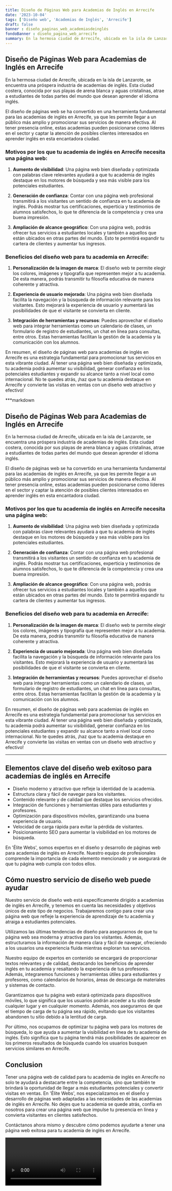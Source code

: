 ```yaml
---
title: Diseño de Páginas Web para Academias de Inglés en Arrecife
date: '2023-10-04'
tags: ['Diseño web', 'Academias de Inglés', 'Arrecife']
draft: false
banner : diseño_paginas_web_academiasdeinglés
fondoBanner : diseño_pagina_web_arrecife
summary: En la hermosa ciudad de Arrecife, ubicada en la isla de Lanzarote, se encuentra una próspera industria de academias de inglés. Esta ciudad costera, conocida por sus playas de arena blanca y aguas cristalinas, atrae a estudiantes de todas partes del mundo que desean aprender el idioma inglés. 
---
```


## Diseño de Páginas Web para Academias de Inglés en Arrecife

En la hermosa ciudad de Arrecife, ubicada en la isla de Lanzarote, se encuentra una próspera industria de academias de inglés. Esta ciudad costera, conocida por sus playas de arena blanca y aguas cristalinas, atrae a estudiantes de todas partes del mundo que desean aprender el idioma inglés. 

El diseño de páginas web se ha convertido en una herramienta fundamental para las academias de inglés en Arrecife, ya que les permite llegar a un público más amplio y promocionar sus servicios de manera efectiva. Al tener presencia online, estas academias pueden posicionarse como líderes en el sector y captar la atención de posibles clientes interesados en aprender inglés en esta encantadora ciudad.

### Motivos por los que tu academia de inglés en Arrecife necesita una página web:

1. **Aumento de visibilidad**: Una página web bien diseñada y optimizada con palabras clave relevantes ayudará a que tu academia de inglés destaque en los motores de búsqueda y sea más visible para los potenciales estudiantes.

2. **Generación de confianza**: Contar con una página web profesional transmitirá a los visitantes un sentido de confianza en tu academia de inglés. Podrás mostrar tus certificaciones, experticia y testimonios de alumnos satisfechos, lo que te diferencia de la competencia y crea una buena impresión.

3. **Ampliación de alcance geográfico**: Con una página web, podrás ofrecer tus servicios a estudiantes locales y también a aquellos que están ubicados en otras partes del mundo. Esto te permitirá expandir tu cartera de clientes y aumentar tus ingresos.

### Beneficios del diseño web para tu academia en Arrecife:

1. **Personalización de la imagen de marca**: El diseño web te permite elegir los colores, imágenes y tipografía que representen mejor a tu academia. De esta manera, podrás transmitir tu filosofía educativa de manera coherente y atractiva.

2. **Experiencia de usuario mejorada**: Una página web bien diseñada facilita la navegación y la búsqueda de información relevante para los visitantes. Esto mejorará la experiencia de usuario y aumentará las posibilidades de que el visitante se convierta en cliente.

3. **Integración de herramientas y recursos**: Puedes aprovechar el diseño web para integrar herramientas como un calendario de clases, un formulario de registro de estudiantes, un chat en línea para consultas, entre otros. Estas herramientas facilitan la gestión de la academia y la comunicación con los alumnos.

En resumen, el diseño de páginas web para academias de inglés en Arrecife es una estrategia fundamental para promocionar tus servicios en esta vibrante ciudad. Al tener una página web bien diseñada y optimizada, tu academia podrá aumentar su visibilidad, generar confianza en los potenciales estudiantes y expandir su alcance tanto a nivel local como internacional. No te quedes atrás, ¡haz que tu academia destaque en Arrecife y convierte las visitas en ventas con un diseño web atractivo y efectivo!

***markdown
## Diseño de Páginas Web para Academias de Inglés en Arrecife

En la hermosa ciudad de Arrecife, ubicada en la isla de Lanzarote, se encuentra una próspera industria de academias de inglés. Esta ciudad costera, conocida por sus playas de arena blanca y aguas cristalinas, atrae a estudiantes de todas partes del mundo que desean aprender el idioma inglés. 

El diseño de páginas web se ha convertido en una herramienta fundamental para las academias de inglés en Arrecife, ya que les permite llegar a un público más amplio y promocionar sus servicios de manera efectiva. Al tener presencia online, estas academias pueden posicionarse como líderes en el sector y captar la atención de posibles clientes interesados en aprender inglés en esta encantadora ciudad.

### Motivos por los que tu academia de inglés en Arrecife necesita una página web:

1. **Aumento de visibilidad**: Una página web bien diseñada y optimizada con palabras clave relevantes ayudará a que tu academia de inglés destaque en los motores de búsqueda y sea más visible para los potenciales estudiantes.

2. **Generación de confianza**: Contar con una página web profesional transmitirá a los visitantes un sentido de confianza en tu academia de inglés. Podrás mostrar tus certificaciones, experticia y testimonios de alumnos satisfechos, lo que te diferencia de la competencia y crea una buena impresión.

3. **Ampliación de alcance geográfico**: Con una página web, podrás ofrecer tus servicios a estudiantes locales y también a aquellos que están ubicados en otras partes del mundo. Esto te permitirá expandir tu cartera de clientes y aumentar tus ingresos.

### Beneficios del diseño web para tu academia en Arrecife:

1. **Personalización de la imagen de marca**: El diseño web te permite elegir los colores, imágenes y tipografía que representen mejor a tu academia. De esta manera, podrás transmitir tu filosofía educativa de manera coherente y atractiva.

2. **Experiencia de usuario mejorada**: Una página web bien diseñada facilita la navegación y la búsqueda de información relevante para los visitantes. Esto mejorará la experiencia de usuario y aumentará las posibilidades de que el visitante se convierta en cliente.

3. **Integración de herramientas y recursos**: Puedes aprovechar el diseño web para integrar herramientas como un calendario de clases, un formulario de registro de estudiantes, un chat en línea para consultas, entre otros. Estas herramientas facilitan la gestión de la academia y la comunicación con los alumnos.

En resumen, el diseño de páginas web para academias de inglés en Arrecife es una estrategia fundamental para promocionar tus servicios en esta vibrante ciudad. Al tener una página web bien diseñada y optimizada, tu academia podrá aumentar su visibilidad, generar confianza en los potenciales estudiantes y expandir su alcance tanto a nivel local como internacional. No te quedes atrás, ¡haz que tu academia destaque en Arrecife y convierte las visitas en ventas con un diseño web atractivo y efectivo!
***

<GifSeo />

<Cta />

## Elementos clave del diseño web exitoso para academias de inglés en Arrecife

- Diseño moderno y atractivo que refleje la identidad de la academia.
- Estructura clara y fácil de navegar para los visitantes.
- Contenido relevante y de calidad que destaque los servicios ofrecidos.
- Integración de funciones y herramientas útiles para estudiantes y profesores.
- Optimización para dispositivos móviles, garantizando una buena experiencia de usuario.
- Velocidad de carga rápida para evitar la pérdida de visitantes.
- Posicionamiento SEO para aumentar la visibilidad en los motores de búsqueda.

En 'Élite Webs', somos expertos en el diseño y desarrollo de páginas web para academias de inglés en Arrecife. Nuestro equipo de profesionales comprende la importancia de cada elemento mencionado y se asegurará de que tu página web cumpla con todos ellos.

## Cómo nuestro servicio de diseño web puede ayudar

Nuestro servicio de diseño web está específicamente dirigido a academias de inglés en Arrecife, y tenemos en cuenta las necesidades y objetivos únicos de este tipo de negocios. Trabajaremos contigo para crear una página web que refleje la experiencia de aprendizaje de tu academia y atraiga a estudiantes potenciales.

Utilizamos las últimas tendencias de diseño para asegurarnos de que tu página web sea moderna y atractiva para los visitantes. Además, estructuramos la información de manera clara y fácil de navegar, ofreciendo a los usuarios una experiencia fluida mientras exploran tus servicios.

Nuestro equipo de expertos en contenido se encargará de proporcionar textos relevantes y de calidad, destacando los beneficios de aprender inglés en tu academia y resaltando la experiencia de tus profesores. Además, integraremos funciones y herramientas útiles para estudiantes y profesores, como calendarios de horarios, áreas de descarga de materiales y sistemas de contacto.

Garantizamos que tu página web estará optimizada para dispositivos móviles, lo que significa que los usuarios podrán acceder a tu sitio desde cualquier lugar y en cualquier momento. Además, nos aseguramos de que el tiempo de carga de tu página sea rápido, evitando que los visitantes abandonen tu sitio debido a la lentitud de carga.

Por último, nos ocupamos de optimizar tu página web para los motores de búsqueda, lo que ayuda a aumentar la visibilidad en línea de tu academia de inglés. Esto significa que tu página tendrá más posibilidades de aparecer en los primeros resultados de búsqueda cuando los usuarios busquen servicios similares en Arrecife.

## Conclusion

Tener una página web de calidad para tu academia de inglés en Arrecife no solo te ayudará a destacarte entre la competencia, sino que también te brindará la oportunidad de llegar a más estudiantes potenciales y convertir visitas en ventas. En 'Élite Webs', nos especializamos en el diseño y desarrollo de páginas web adaptadas a las necesidades de las academias de inglés en Arrecife. No dejes que tu academia se quede atrás, confía en nosotros para crear una página web que impulse tu presencia en línea y convierta visitantes en clientes satisfechos.

Contáctanos ahora mismo y descubre cómo podemos ayudarte a tener una página web exitosa para tu academia de inglés en Arrecife.

<Video />

<CtaBot job='Academias de Inglés' city='Arrecife'/>

<Gmaps query='Arrecife+españa+maps' />